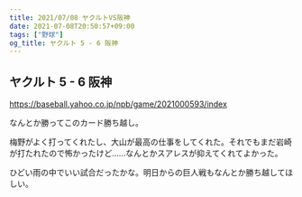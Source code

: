 ```yaml
---
title: 2021/07/08 ヤクルトVS阪神
date: 2021-07-08T20:50:57+09:00
tags: ["野球"]
og_title: ヤクルト 5 - 6 阪神
---
```


## ヤクルト 5 - 6 阪神

https://baseball.yahoo.co.jp/npb/game/2021000593/index

なんとか勝ってこのカード勝ち越し。

梅野がよく打ってくれたし、大山が最高の仕事をしてくれた。それでもまだ岩崎が打たれたので怖かったけど……なんとかスアレスが抑えてくれてよかった。

ひどい雨の中でいい試合だったかな。明日からの巨人戦もなんとか勝ち越してほしい。